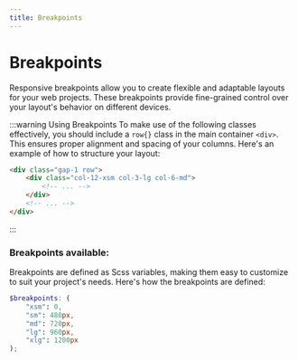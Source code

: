 ```yaml
---
title: Breakpoints
---
```


# Breakpoints

Responsive breakpoints allow you to create flexible and adaptable layouts for your web projects. These breakpoints provide fine-grained control over your layout's behavior on different devices.

:::warning Using Breakpoints
To make use of the following classes effectively, you should include a `row{}` class in the main container `<div>`. This ensures proper alignment and spacing of your columns. Here's an example of how to structure your layout:

```html
<div class="gap-1 row">
    <div class="col-12-xsm col-3-lg col-6-md">
        <!-- ... -->
    </div>
    <!-- ... -->
</div>
```
:::

### Breakpoints available:

Breakpoints are defined as Scss variables, making them easy to customize to suit your project's needs. Here's how the breakpoints are defined:

```scss
$breakpoints: (
    "xsm": 0,
    "sm": 480px,
    "md": 720px,
    "lg": 960px,
    "xlg": 1200px
);
```